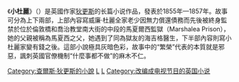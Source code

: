 {{unreferenced|time=2016-04-14T18:53:11+00:00}}
《'''小杜麗'''》（{{lang|en|Little Dorrit}}）是英國作家[[狄更斯|狄更斯]]的长篇小说作品，發表於1855年—1857年。故事可分為上下兩部，上部內容寫威廉·杜麗全家老少因無力償還債務而先後被終身監禁於位於倫敦橋和喬治教堂南大街的中段的馬夏爾西監獄（Marshalea Prison），她的父親被稱為馬夏西之父，她遇到了同為獄友的海吉格醫生，下半部內容則寫小杜麗家變有錢之後。這部小說極具灰暗色彩，故事中的“繁榮”代表的本質就是邪惡，諷刺英國官僚機制“什麼事都不做”的麻木不仁。 
{{狄更斯}}
{{Authority control}}
[[Category:查爾斯·狄更斯的小說|Category:查爾斯·狄更斯的小說]]
[[Category:1857年英国小说|L]]
[[Category:英格蘭小說|L]]
[[Category:改编成电视节目的英国小说|Category:改编成电视节目的英国小说]]